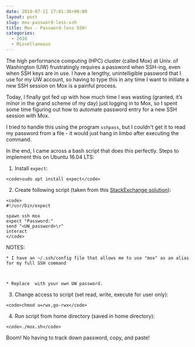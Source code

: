 ```yaml
---
date: 2018-07-11 17:01:36+00:00
layout: post
slug: mox-password-less-ssh
title: Mox - Password-less SSH!
categories:
  - 2018
  - Miscellaneous
---
```


The high performance computing (HPC) cluster  (called Mox) at Univ. of Washington (UW) frustratingly requires a password when SSH-ing, even when SSH keys are in use. I have a lengthy, unintelligible password that I use for my UW account, so having to type this in any time I want to initiate a new SSH session on Mox is a painful process.

Today, I finally got fed up with how much time I was wasting (granted, it's minor in the grand scheme of my day) just logging in to Mox, so I spent some time figuring out how to automate password entry for a new SSH session with Mox.

I tried to handle this using the program `sshpass`, but I couldn't get it to read my password from a file - it would just hang in limbo after executing the command.

In the end, I came across a bash script that does this perfectly. Steps to implement this on Ubuntu 16.04 LTS:





  1. Install `expect`:


    
    <code>sudo apt install expect</code>



  2. Create following script (taken from this [StackExchange solution](https://unix.stackexchange.com/questions/31071/shell-script-for-logging-into-a-ssh-server)):


    
    <code>
    #!/usr/bin/expect
    
    spawn ssh mox
    expect "Password:"
    send "<UW_password>\r"
    interact
    </code>



NOTES:



    * I have an ~/.ssh/config file that allows me to use "mox" as an alias for my full SSH command



    * Replace  with your own UW password.





  3. Change access to script (set read, write, execute for user only):


    
    <code>chmod u=rwx,go-rwx</code>



  4. Run script from home directory (saved in home directory):


    
    <code>./mox.sh</code>




Boom! No having to track down password, copy, and paste!
